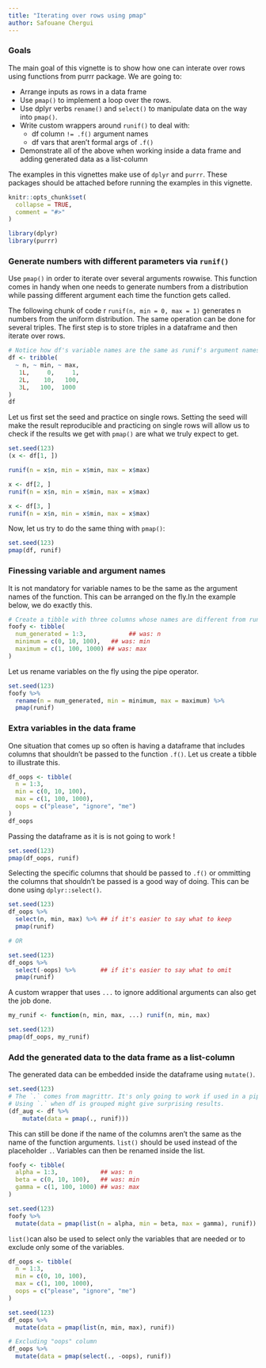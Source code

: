 ```yaml
---
title: "Iterating over rows using pmap"
author: Safouane Chergui
---
```


### Goals

The main goal of this vignette is to show how one can interate over rows using functions from purrr package. We are going to:

- Arrange inputs as rows in a data frame
- Use `pmap()` to implement a loop over the rows.
- Use dplyr verbs `rename()` and `select()` to manipulate data on the way into `pmap()`.
- Write custom wrappers around `runif()` to deal with:
  - df column `!= .f()` argument names
  - df vars that aren’t formal args of `.f()`
- Demonstrate all of the above when working inside a data frame and adding generated data as a list-column

The examples in this vignettes make use of `dplyr` and `purrr`. These packages should be attached before running the examples in this vignette.

```r
knitr::opts_chunk$set(
  collapse = TRUE,
  comment = "#>"
)
```

```r
library(dplyr)
library(purrr)
```

### Generate numbers with different parameters  via `runif()`

Use `pmap()` in order to iterate over several arguments rowwise. This function comes in handy when one needs to generate numbers from a distribution while passing different argument each time the function gets called.

The following chunk of code r `runif(n, min = 0, max = 1)` generates n numbers from the uniform distribution. The same operation can be done for several triples. 
The first step is to store triples in a dataframe and then iterate over rows.

```r
# Notice how df's variable names are the same as runif's argument names.
df <- tribble(
  ~ n, ~ min, ~ max,
   1L,     0,     1,
   2L,    10,   100,
   3L,   100,  1000
)
df
```

Let us first set the seed and practice on single rows. Setting the seed will make the result reproducible and practicing on single rows will allow us to check if the results we get with `pmap()` are what we truly expect to get.

```r
set.seed(123)
(x <- df[1, ])

runif(n = x$n, min = x$min, max = x$max)

x <- df[2, ]
runif(n = x$n, min = x$min, max = x$max)

x <- df[3, ]
runif(n = x$n, min = x$min, max = x$max)

```

Now, let us try to do the same thing with `pmap()`:

```r
set.seed(123)
pmap(df, runif)
```

### Finessing variable and argument names

It is not mandatory for variable names to be the same as the argument names of the function. This can be arranged on the fly.In the example below, we do exactly this.

```r
# Create a tibble with three columns whose names are different from runif argument names
foofy <- tibble(
  num_generated = 1:3,            ## was: n
  minimum = c(0, 10, 100),   ## was: min
  maximum = c(1, 100, 1000) ## was: max
)
```

Let us rename variables on the fly using the pipe operator.

```r
set.seed(123)
foofy %>%
  rename(n = num_generated, min = minimum, max = maximum) %>%
  pmap(runif)
```

### Extra variables in the data frame

One situation that comes up so often is having a dataframe that includes columns that shouldn't be passed to the function `.f()`. Let us create a tibble to illustrate this.

```r
df_oops <- tibble(
  n = 1:3,
  min = c(0, 10, 100),
  max = c(1, 100, 1000),
  oops = c("please", "ignore", "me")
)
df_oops
```

Passing the dataframe as it is is not going to work !

```r
set.seed(123)
pmap(df_oops, runif)
```

Selecting the specific columns that should be passed to `.f()` or ommitting the columns that shouldn't be passed is a good way of doing. This can be done using `dplyr::select()`.

```r
set.seed(123)
df_oops %>%
  select(n, min, max) %>% ## if it's easier to say what to keep
  pmap(runif)

# OR

set.seed(123)
df_oops %>%
  select(-oops) %>%       ## if it's easier to say what to omit
  pmap(runif)
```

A custom wrapper that uses `...` to ignore additional arguments can also get the job done.

```r
my_runif <- function(n, min, max, ...) runif(n, min, max)

set.seed(123)
pmap(df_oops, my_runif)
```

### Add the generated data to the data frame as a list-column

The generated data can be embedded inside the dataframe using `mutate()`.

```r
set.seed(123)
# The `.` comes from magrittr. It's only going to work if used in a pipe.
# Using `.` when df is grouped might give surprising results.
(df_aug <- df %>%
    mutate(data = pmap(., runif)))
```

This can still be done if the name of the columns aren't the same as the name of the function arguments. `list()` should be used instead of the placeholder `.`. Variables can then be renamed inside the list.

```r
foofy <- tibble(
  alpha = 1:3,            ## was: n
  beta = c(0, 10, 100),   ## was: min
  gamma = c(1, 100, 1000) ## was: max
)

set.seed(123)
foofy %>%
  mutate(data = pmap(list(n = alpha, min = beta, max = gamma), runif))
```

`list()`can also be used to select only the variables that are needed or to exclude only some of the variables.

```r
df_oops <- tibble(
  n = 1:3,
  min = c(0, 10, 100),
  max = c(1, 100, 1000),
  oops = c("please", "ignore", "me")
)

set.seed(123)
df_oops %>%
  mutate(data = pmap(list(n, min, max), runif))

# Excluding "oops" column
df_oops %>%
  mutate(data = pmap(select(., -oops), runif))
```


